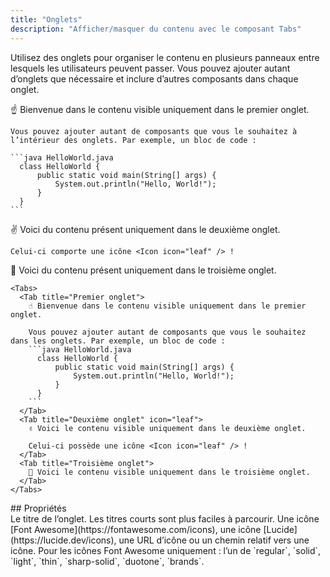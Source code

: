```yaml
---
title: "Onglets"
description: "Afficher/masquer du contenu avec le composant Tabs"
---
```


Utilisez des onglets pour organiser le contenu en plusieurs panneaux entre lesquels les utilisateurs peuvent passer. Vous pouvez ajouter autant d’onglets que nécessaire et inclure d’autres composants dans chaque onglet.

<Tabs>
  <Tab title="Premier onglet">
    ☝️ Bienvenue dans le contenu visible uniquement dans le premier onglet.

    Vous pouvez ajouter autant de composants que vous le souhaitez à l’intérieur des onglets. Par exemple, un bloc de code :

    ```java HelloWorld.java
      class HelloWorld {
          public static void main(String[] args) {
              System.out.println("Hello, World!");
          }
      }
    ```
  </Tab>

  <Tab title="Deuxième onglet" icon="leaf">
    ✌️ Voici du contenu présent uniquement dans le deuxième onglet.

    Celui-ci comporte une icône <Icon icon="leaf" /> !
  </Tab>

  <Tab title="Troisième onglet">
    💪 Voici du contenu présent uniquement dans le troisième onglet.
  </Tab>
</Tabs>

````mdx Tabs example
<Tabs>
  <Tab title="Premier onglet">
    ☝️ Bienvenue dans le contenu visible uniquement dans le premier onglet.

    Vous pouvez ajouter autant de composants que vous le souhaitez dans les onglets. Par exemple, un bloc de code :
    ```java HelloWorld.java
      class HelloWorld {
          public static void main(String[] args) {
              System.out.println("Hello, World!");
          }
      }
    ```
  </Tab>
  <Tab title="Deuxième onglet" icon="leaf">
    ✌️ Voici le contenu visible uniquement dans le deuxième onglet.

    Celui-ci possède une icône <Icon icon="leaf" /> !
  </Tab>
  <Tab title="Troisième onglet">
    💪 Voici le contenu visible uniquement dans le troisième onglet.
  </Tab>
</Tabs>
````


<div id="properties">
  ## Propriétés
</div>

<ResponseField name="title" type="string" required>
  Le titre de l’onglet. Les titres courts sont plus faciles à parcourir.
</ResponseField>

<ResponseField name="icon" type="string">
  Une icône [Font Awesome](https://fontawesome.com/icons), une icône [Lucide](https://lucide.dev/icons), une URL d’icône ou un chemin relatif vers une icône.
</ResponseField>

<ResponseField name="iconType" type="string">
  Pour les icônes Font Awesome uniquement : l’un de `regular`, `solid`, `light`, `thin`, `sharp-solid`, `duotone`, `brands`.
</ResponseField>
